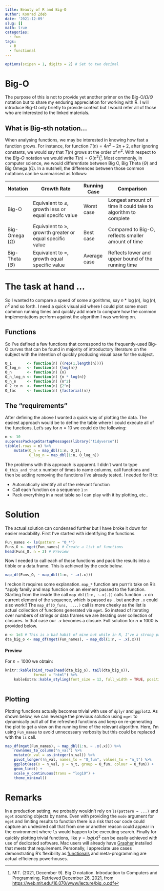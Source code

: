 ```yaml
---
title: Beauty of R and Big-O
author: Konrad Zdeb
date: '2021-12-09'
slug: []
math: true
categories:
  - fun
tags:
  - R
  - functional
---
```


```r
options(scipen = 1, digits = 2) # Set to two decimal 
```

# Big-O

The purpose of this is not to provide yet another primer on the Big-O/$\Omega$/$\Theta$ notation but to share my enduring appreciation for working with R. I will introduce Big-O only briefly to provide context but I would refer all of those who are interested to the linked materials.

## What is Big-sth notation...

When analysing functions, we may be interested in knowing how fast a function grows. For instance, for function $T(n)=4n^2-2n+2$, after ignoring constants, we would say that $T(n)$ grows at the order of $n^2$. With respect to the *Big-O* notation we would write $T(n)=O(n^2)$^[MIT. (2021, December 9). Big O notation. Introduction to Computers and Programming. Retrieved December 26, 2021, from [https://web.mit.edu/16.070/www/lecture/big_o.pdf](https://web.mit.edu/16.070/www/lecture/big_o.pdf)]. Most commonly, in computer science, we would differentiate between Big O, Big Theta $(\Theta)$ and Big Omega $(\Omega)$. In a nutshell, the differences between those common notations can be summarised as follows:

| Notation             | Growth Rate                                                  | Running Case | Comparison                                                    |
|----------------------+--------------------------------------------------------------+--------------+---------------------------------------------------------------|
| Big-O                | Equivalent to $\le$, growth less or equal specifc value      | Worst case   | Longest amount of time it could take to algorithm to complete |
| Big-Omega $(\Omega)$ | Equivalent to $\ge$, growrth greater or equal specific value | Best case    | Compared to Big-O, reflects smaller amount of time            |
| Big-Theta $(\Theta)$ | Equivalent to $=$, growth equal specific value               | Average case | Reflects lower and upper bound of the running time            |


# The task at hand ...

So I wanted to compare a speed of some algorithms, say $n*\log(n)$, $\log(n)$, $n^2$ and so forth. I need a quick visual aid where I could plot some most common running times and quickly add more to compare how the common implementations perform against the algorithm I was working on. 

## Functions

So I've defined a few functions that correspond to the frequently-used Big-O curves that can be found in majority of introductory literature on the subject with the intention of quickly producing visual base for the subject.

```r
O_1       <- function(n) {(rep(1,length(n)))}
O_log_n   <- function(n) {log(n)}
O_n       <- function(n) {n}
O_n_log_n <- function(n) {n * log(n)}
O_n_n     <- function(n) {n^2}
O_2_to_n  <- function(n) {2^n}
O_fac     <- function(n) {factorial(n)}
```

## The "requirements"

After defining the above I wanted a quick way of plotting the data. The easiest approach would be to define the table where I could execute all of the functions. Let's say for $n = 10$ we could do the following:

```r
n <- 10
suppressPackageStartupMessages(library("tidyverse"))
tibble(.rows = n) %>%
    mutate(O_n = map_dbl(1:n, O_1),
           O_log_n = map_dbl(1:n, O_log_n))
```

The problems with this approach is apparent. I didn't want to type `O_this_and_that` x number of times to name columns, call functions and then be adding removing the functions I've already tested. I needed for R to:

-   Automatically identify all of the relevant function
-   Call each function on a sequence `1:n`
-   Pack everything in a neat table so I can play with it by plotting, etc..

# Solution

The actual solution can condensed further but I have broke it down for easier readability. First I've started with identifying the functions.

```r
Fun_names <- ls(pattern = "O_*")
Funs_O <- mget(Fun_names) # Create a list of functions
head(Funs_O, n = 2) # Preview
```

Now I needed to call each of those functions and pack the results into a tibble or a data.frame. This is achieved by the code below.

```r
map_df(Funs_O, ~ map_dbl(1:n, ~ .x(.x)))
```

I reckon it requires some explanation. `map_*` function are purrr's take on R's \*apply family and map function on an element passed to the function. Starting from the inside the call `map_dbl(1:n, ~.x(.))` calls function `.x` on current element of the sequence, which is passed as `.` but another `.x` could also work!! The `map_df(O_funs, ....)` call is more cheeky as the list is actual collection of functions generated via `mget`. So instead of iterating over numbers of strings or data frames we are iterating over collection of closures. In that case our `.x` becomes a closure. Full solution for $n = 1000$ is provided below.

```r
n <- 1e3 # This is a bad habit of mine but while in R, I've a strong preference for using 1e6 for million, 1e2 for hundred and so forth
dta_big_o <- map_df(mget(Fun_names), ~ map_dbl(1:n, ~ .x(.x)))
```

#### Preview

For $n = 1000$ we obtain:

```r
knitr::kable(bind_rows(head(dta_big_o), tail(dta_big_o)),
             format = "html") %>% 
    kableExtra::kable_styling(font_size = 12, full_width = TRUE, position = "center")
    
```

## Plotting

Plotting functions actually becomes trivial with use of `dplyr` and `ggplot2`. As shown below, we can leverage the previous solution using `mget` to dynamically pull all of the refreshed functions and keep on re-generating the plot to get a view on the running time of the relevant algorithm. Here, I'm using `Fun_names` to avoid unnecessary verbosity but this could be replaced with the `ls` call.

```r
map_df(mget(Fun_names), ~ map_dbl(1:n, ~ .x(.x))) %>%
	rownames_to_column("n_val") %>%
	mutate(n_val = as.integer(n_val)) %>%
	pivot_longer(!n_val, names_to = "O_fun", values_to = "n_t") %>%
	ggplot(aes(x = n_val, y = n_t, group = O_fun, colour = O_fun)) +
	geom_line() +
	scale_y_continuous(trans = "log10") + 
	theme_minimal()
```


# Remarks

In a production setting, we probably wouldn't rely on `ls(pattern = ...)` and `mget` sourcing objects by name. Even with providing the `mode` argument for `mget` and limiting results to function there is a risk that our code could capture an undesired call that from one or another reason could appear in the environment where `ls` would happen to be executing search. Finally for quickly plotting trivial functions, like $y=log(x)^2$ can be easily achieved with use of dedicated software. Mac users will already have [Grapher](https://support.apple.com/en-gb/guide/grapher/gcalb3dec608/mac) installed that meets that requirement. Personally, I appreciate use cases demonstrating R's flexibility as [functionals](https://adv-r.hadley.nz/functionals.html) and meta-programming are actual efficiency powerhouses. 

